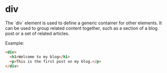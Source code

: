 
# div
<Separator />
The `div` element is used to define a generic container for other elements. It can be used to group related content together, such as a section of a blog post or a set of related articles.

Example:
```html
<div>
  <h1>Welcome to my blog</h1>
  <p>This is the first post on my blog.</p>
</div>
```
